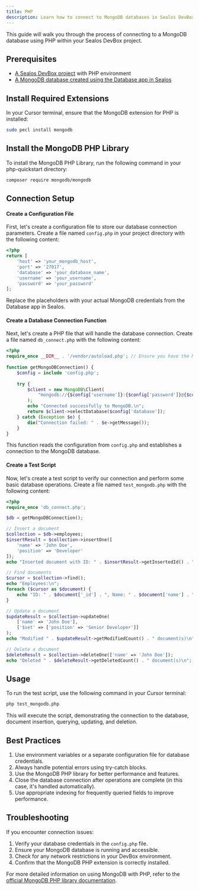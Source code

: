 ```yaml
---
title: PHP
description: Learn how to connect to MongoDB databases in Sealos DevBox using PHP
---
```


This guide will walk you through the process of connecting to a MongoDB database using PHP within your Sealos DevBox project.

## Prerequisites

- [A Sealos DevBox project](/docs/guides/fundamentals/create-a-project) with PHP environment
- [A MongoDB database created using the Database app in Sealos](./)

## Install Required Extensions

In your Cursor terminal, ensure that the MongoDB extension for PHP is installed:

```bash
sudo pecl install mongodb
```

## Install the MongoDB PHP Library

To install the MongoDB PHP Library, run the following command in your php-quickstart directory:

```bash
composer require mongodb/mongodb
```

## Connection Setup

<div className='steps [&_h4]:step'>

#### Create a Configuration File

First, let's create a configuration file to store our database connection parameters. Create a file named `config.php` in your project directory with the following content:

```php title="config.php"
<?php
return [
    'host' => 'your_mongodb_host',
    'port' => '27017',
    'database' => 'your_database_name',
    'username' => 'your_username',
    'password' => 'your_password'
];
```

Replace the placeholders with your actual MongoDB credentials from the Database app in Sealos.

#### Create a Database Connection Function

Next, let's create a PHP file that will handle the database connection. Create a file named `db_connect.php` with the following content:

```php title="db_connect.php"
<?php
require_once __DIR__ . '/vendor/autoload.php'; // Ensure you have the MongoDB PHP library installed
 
function getMongoDBConnection() {
    $config = include 'config.php';
    
    try {
        $client = new MongoDB\Client(
            "mongodb://{$config['username']}:{$config['password']}@{$config['host']}:{$config['port']}/{$config['database']}?authSource=admin"
        );
        echo "Connected successfully to MongoDB.\n";
        return $client->selectDatabase($config['database']);
    } catch (Exception $e) {
        die("Connection failed: " . $e->getMessage());
    }
}
```

This function reads the configuration from `config.php` and establishes a connection to the MongoDB database.

#### Create a Test Script

Now, let's create a test script to verify our connection and perform some basic database operations. Create a file named `test_mongodb.php` with the following content:

```php title="test_mongodb.php"
<?php
require_once 'db_connect.php';

$db = getMongoDBConnection();

// Insert a document
$collection = $db->employees;
$insertResult = $collection->insertOne([
    'name' => 'John Doe',
    'position' => 'Developer'
]);
echo "Inserted document with ID: " . $insertResult->getInsertedId() . "\n";

// Find documents
$cursor = $collection->find();
echo "Employees:\n";
foreach ($cursor as $document) {
    echo "ID: " . $document['_id'] . ", Name: " . $document['name'] . ", Position: " . $document['position'] . "\n";
}

// Update a document
$updateResult = $collection->updateOne(
    ['name' => 'John Doe'],
    ['$set' => ['position' => 'Senior Developer']]
);
echo "Modified " . $updateResult->getModifiedCount() . " document(s)\n";

// Delete a document
$deleteResult = $collection->deleteOne(['name' => 'John Doe']);
echo "Deleted " . $deleteResult->getDeletedCount() . " document(s)\n";
```

</div>

## Usage

To run the test script, use the following command in your Cursor terminal:

```bash
php test_mongodb.php
```

This will execute the script, demonstrating the connection to the database, document insertion, querying, updating, and deletion.

## Best Practices

1. Use environment variables or a separate configuration file for database credentials.
2. Always handle potential errors using try-catch blocks.
3. Use the MongoDB PHP library for better performance and features.
4. Close the database connection after operations are complete (in this case, it's handled automatically).
5. Use appropriate indexing for frequently queried fields to improve performance.

## Troubleshooting

If you encounter connection issues:

1. Verify your database credentials in the `config.php` file.
2. Ensure your MongoDB database is running and accessible.
3. Check for any network restrictions in your DevBox environment.
4. Confirm that the MongoDB PHP extension is correctly installed.

For more detailed information on using MongoDB with PHP, refer to the [official MongoDB PHP library documentation](https://docs.mongodb.com/drivers/php/).